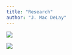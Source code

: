 ```yaml
---
title: "Research"
author: "J. Mac DeLay"
---
```


![](images/poster-01.png)

![](images/HA_poster-1.png)

